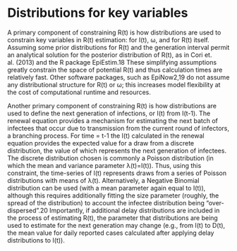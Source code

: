 # Distributions for key variables {#sec-top .unnumbered}

A primary component of constraining R(t) is how distributions are used to constrain key variables in R(t) estimation: for I(t), ω, and for R(t) itself. Assuming some prior distributions for R(t) and the generation interval permit an analytical solution for the posterior distribution of R(t), as in Cori et. al. (2013) and the R package EpiEstim.18 These simplifying assumptions greatly constrain the space of potential R(t) and thus calculation times are relatively fast. Other software packages, such as EpiNow2,19 do not assume any distributional structure for R(t) or ω; this increases model flexibility at the cost of computational runtime and resources.

Another primary component of constraining R(t) is how distributions are used to define the next generation of infections, or I(t) from I(t-1). The renewal equation provides a mechanism for estimating the next batch of infectees that occur due to transmission from the current round of infectors, a branching process. For time = t-1 the I(t)  calculated in the renewal equation provides the expected value for a draw from a discrete distribution, the value of which represents the next generation of infectees. The discrete distribution chosen is commonly a Poisson distribution (in which the mean and variance parameter λ(t)=I(t)). Thus, using this constraint, the time-series of I(t) represents draws from a series of Poisson distributions with means of λ(t). Alternatively, a Negative Binomial distribution can be used (with a mean parameter again equal to I(t)), although this requires additionally fitting the size parameter (roughly, the spread of the distribution) to account the infectee distribution being “over-dispersed”.20 Importantly, if additional delay distributions are included in the process of estimating R(t), the parameter that distributions are being used to estimate for the next generation may change (e.g., from I(t) to D(t), the mean value for daily reported cases calculated after applying delay distributions to I(t)).
